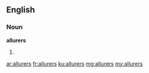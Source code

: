 ==English==

===Noun===
'''allurers'''

# {{plural of|allurer}}

[[ar:allurers]]
[[fr:allurers]]
[[ku:allurers]]
[[mg:allurers]]
[[my:allurers]]